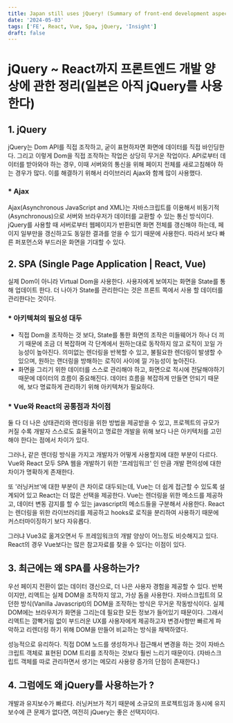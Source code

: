 ```yaml
---
title: Japan still uses jQuery! (Summary of front-end development aspects from jQuery to React)
date: '2024-05-03'
tags: ['FE', React, Vue, Spa, jQuery, 'Insight']
draft: false
---
```

# jQuery ~ React까지 프론트엔드 개발 양상에 관한 정리(일본은 아직 jQuery를 사용한다)

## 1. jQuery
jQuery는 Dom API를 직접 조작하고, 굳이 표현하자면 화면에 데이터를 직접 바인딩한다.
그리고 이렇게 Dom을 직접 조작하는 작업은 상당히 무거운 작업이다.
API로부터 데이터를 받아와야 하는 경우, 이때 서버와의 통신을 위해 페이지 전체를 새로고침해야 하는 경우가 많다.
이를 해결하기 위해서 라이브러리 Ajax와 함께 많이 사용했다.
### * Ajax
Ajax(Asynchronous JavaScript and XML)는 자바스크립트를 이용해서 비동기적(Asynchronous)으로 서버와 브라우저가 데이터를 교환할 수 있는 통신 방식이다.
jQuery를 사용할 때 서버로부터 웹페이지가 반환되면 화면 전체를 갱신해야 하는데, 페이지 일부만을 갱신하고도 동일한 결과를 얻을 수 있기 때문에 사용한다.
따라서 보다 빠른 퍼포먼스와 부드러운 화면을 기대할 수 있다.

## 2. SPA (Single Page Application | React, Vue)
실제 Dom이 아니라 Virtual Dom을 사용한다.
사용자에게 보여지는 화면을 State를 통해 업데이트 한다.
더 나아가 State를 관리한다는 것은 프론트 쪽에서 사용 할 데이터를 관리한다는 것이다.

### * 아키텍쳐의 필요성 대두
- 직접 Dom을 조작하는 것 보다, State를 통한 화면의 조작은 미들웨어가 하나 더 끼기 때문에 조금 더 복잡하며
각 단계에서 원하는대로 동작하지 않고 로직이 꼬일 가능성이 높아진다.
의미없는 렌더링을 반복할 수 있고, 불필요한 렌더링이 발생할 수 있으며, 원하는 랜더링을 방해하는 로직이 사이에 낄 가능성이 높아진다.
- 화면을 그리기 위한 데이터를 스스로 관리해야 하고, 화면으로 적시에 전달해야하기 때문에 데이터의 흐름이 중요해진다.
데이터 흐름을 복잡하게 만들면 안되기 때문에, 보다 명료하게 관리하기 위해 아키텍쳐가 필요하다.


### * Vue와 React의 공통점과 차이점
둘 다 더 나은 상태관리와 렌더링을 위한 방법을 제공받을 수 있고,
프로젝트의 규모가 커질 수록 개발자 스스로도 효율적이고 명료한 개발을 위해 보다 나은 아키텍처를 고민해야 한다는 점에서 차이가 있다.

그러나, 같은 렌더링 방식을 가지고 개발자가 어떻게 사용할지에 대한 부분이 다르다.
Vue와 React 모두 SPA 웹을 개발하기 위한 '프레임워크' 인 만큼 개발 편의성에 대한 차이가 명확하게 존재한다.

또 '러닝커브'에 대한 부분이 큰 차이로 대두되는데, Vue는 더 쉽게 접근할 수 있도록 설계되어 있고 React는 더 많은 선택을 제공한다.
Vue는 렌더링을 위한 메소드를 제공하고, 데이터 변동 감지를 할 수 있는 javascript의 메소드들을 구분해서 사용한다.
React는 렌더링을 위한 라이브러리를 제공하고 hooks로 로직을 분리하여 사용하기 때문에 커스터마이징하기 보다 자유롭다.

그러냐 Vue3로 옮겨오면서 두 프레임워크의 개발 양상이 어느정도 비슷해지고 있다. React의 경우 Vue보다는 많은 참고자료를 찾을 수 있다는 이점이 있다.


## 3. 최근에는 왜 SPA를 사용하는가?
 우선 페이지 전환이 없는 데이터 갱신으로, 더 나은 사용자 경험을 제공할 수 있다.
반복이지만, 리액트는 실제 DOM을 조작하지 않고, 가상 돔을 사용한다. 자바스크립트의 모던한 방식(Vanilla Javascript)의 DOM을 조작하는 방식은 무거운 작동방식이다. 
실제 DOM에는 브라우저가 화면을 그리는데 필요한 모든 정보가 들어있기 때문이다. 그래서 리액트는 깜빡거림 없이 부드러운 UX를 사용자에게 제공하고자 변경사항만 빠르게 파악하고 리렌더링 하기 위해 DOM을 만들어 비교하는 방식을 채택하였다.

성능적으로 유리하다. 직접 DOM 노드를 생성하거나 접근해서 변경을 하는 것이 자바스크립트 객체로 표현된 DOM 트리를 조작하는 것보다 훨씬 느리기 때문이다.
(자바스크립트 객체를 따로 관리하면서 생기는 메모리 사용량 증가의 단점이 존재한다.)

## 4. 그럼에도 왜 jQuery를 사용하는가 ?
개발과 유지보수가 빠르다. 러닝커브가 적기 때문에 소규모의 프로젝트임과 동시에 유지보수에 큰 문제가 없다면, 여전히 jQuery는 좋은 선택지이다. 
